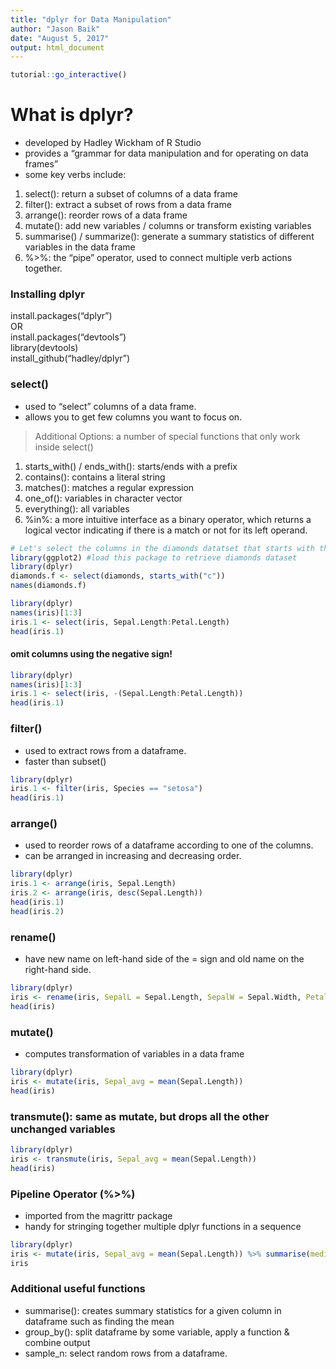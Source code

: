 ---
title: "dplyr for Data Manipulation"
author: "Jason Baik"
date: "August 5, 2017"
output: html_document
---

```{r include=FALSE}
tutorial::go_interactive()
```

# **What is dplyr?** 
* developed by Hadley Wickham of R Studio 
* provides a "grammar for data manipulation and for operating on data frames"
* some key verbs include: 
1. select(): return a subset of columns of a data frame
2. filter(): extract a subset of rows from a data frame
3. arrange(): reorder rows of a data frame
4. mutate(): add new variables / columns or transform existing variables
5. summarise() / summarize(): generate a summary statistics of different variables in the data frame
6. %>%: the "pipe" operator, used to connect multiple verb actions together.

### Installing dplyr

install.packages("dplyr")  
OR    
install.packages("devtools")  
library(devtools)  
install_github("hadley/dplyr")


### select()
* used to "select" columns of a data frame.
* allows you to get few columns you want to focus on.

> Additional Options: a number of special functions that only work inside select()  

1. starts_with() / ends_with(): starts/ends with a prefix
2. contains(): contains a literal string
3. matches(): matches a regular expression
4. one_of(): variables in character vector
5. everything(): all variables
6. %in%: a more intuitive interface as a binary operator, which returns a logical vector indicating if there is a match or not for its left operand.

```{r}
# Let's select the columns in the diamonds datatset that starts with the letter c!!!
library(ggplot2) #load this package to retrieve diamonds dataset
library(dplyr)
diamonds.f <- select(diamonds, starts_with("c"))
names(diamonds.f)
```

```{r}
library(dplyr)
names(iris)[1:3]
iris.1 <- select(iris, Sepal.Length:Petal.Length)
head(iris.1)
```

#### omit columns using the negative sign!

```{r}
library(dplyr)
names(iris)[1:3]
iris.1 <- select(iris, -(Sepal.Length:Petal.Length))
head(iris.1)
```

### filter()
* used to extract rows from a dataframe.
* faster than subset()

```{r}
library(dplyr)
iris.1 <- filter(iris, Species == "setosa")
head(iris.1)
```

### arrange()
* used to reorder rows of a dataframe according to one of the columns.
* can be arranged in increasing and decreasing order.

```{r}
library(dplyr)
iris.1 <- arrange(iris, Sepal.Length)
iris.2 <- arrange(iris, desc(Sepal.Length))
head(iris.1)
head(iris.2)
```

### rename()
* have new name on left-hand side of the = sign and old name on the right-hand side.

```{r}
library(dplyr)
iris <- rename(iris, SepalL = Sepal.Length, SepalW = Sepal.Width, PetalL = Petal.Length, PetalW = Petal.Width)
head(iris)
```

### mutate()
* computes transformation of variables in a data frame

```{r}
library(dplyr)
iris <- mutate(iris, Sepal_avg = mean(Sepal.Length))
head(iris)
```

### transmute(): same as mutate, but drops all the other unchanged variables

```{r}
library(dplyr)
iris <- transmute(iris, Sepal_avg = mean(Sepal.Length))
head(iris)
```

### Pipeline Operator (%>%)
* imported from the magrittr package
* handy for stringing together multiple dplyr functions in a sequence

```{r}
library(dplyr)
iris <- mutate(iris, Sepal_avg = mean(Sepal.Length)) %>% summarise(median_sepal = median(Sepal_avg))
iris
```

### Additional useful functions 

* summarise(): creates summary statistics for a given column in dataframe such as finding the mean
* group_by(): split dataframe by some variable, apply a function & combine output
* sample_n: select random rows from a dataframe.